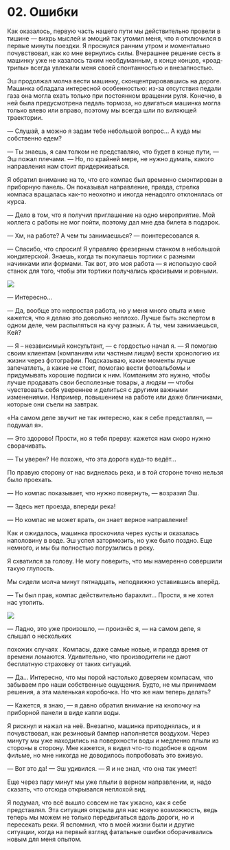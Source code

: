 
# 02. Ошибки

Как оказалось, первую часть нашего пути мы действительно провели в тишине — вихрь мыслей и эмоций
так утомил меня, что я отключился в первые минуты поездки. Я проснулся ранним утром и моментально
почувствовал, как ко мне вернулись силы. Вчерашнее решение сесть в машинку уже не казалось таким
необдуманным, в конце концов, «роад-трипы» всегда увлекали меня своей спонтанностью и внезапностью.

Эш продолжал молча вести машинку, сконцентрировавшись на дороге. Машинка обладала интересной
особенностью: из-за отсутствия педали газа она могла ехать только при постоянном вращении руля.
Конечно, в ней была предусмотрена педаль тормоза, но двигаться машинка могла только влево или
вправо, поэтому мы всегда шли по виляющей траектории.

— Слушай, а можно я задам тебе небольшой вопрос... А куда мы собственно едем?

— Ты знаешь, я сам толком не представляю, что будет в конце пути, — Эш пожал плечами. — Но, по
крайней мере, не нужно думать, какого направления нам стоит придерживаться.

Я обратил внимание на то, что его компас был временно смонтирован в приборную панель. Он показывал
направление, правда, стрелка компаса вращалась как-то неохотно и иногда ненадолго отклонялась от
курса.

— Дело в том, что я получил приглашение на одно мероприятие. Мой коллега с работы не мог пойти,
поэтому дал мне два билета в подарок.

— Хм, на работе? А чем ты занимаешься? — поинтересовался я.

— Спасибо, что спросил! Я управляю фрезерным станком в небольшой кондитерской. Знаешь, когда ты
покупаешь тортики с разными начинками или формами. Так вот, это моя работа — я использую свой станок
для того, чтобы эти тортики получались красивыми и ровными.

<Image src={jobsImage} />

— Интересно...

— Да, вообще это непростая работа, но у меня много опыта и мне кажется, что я делаю это довольно
неплохо. Лучше быть экспертом в одном деле, чем распыляться на кучу разных. А ты, чем занимаешься,
Кей?

— Я – независимый консультант, — с гордостью начал я. — Я помогаю своим клиентам (компаниям или
частным лицам) вести хронологию их жизни через фотографии. Подсказываю, какие моменты лучше
запечатлеть, а какие не стоит, помогаю вести фотоальбомы и придумывать хорошие подписи к ним.
Компаниям это нужно, чтобы лучше продавать свои бесполезные товары, а людям — чтобы чувствовать себя
увереннее и делиться с другими важными изменениями. Например, повышением на работе или даже
блинчиками, которые они съели на завтрак.

«На самом деле звучит не так интересно, как я себе представлял, — подумал я».

— Это здорово! Прости, но я тебя прерву: кажется нам скоро нужно сворачивать.

— Ты уверен? Не похоже, что эта дорога куда-то ведёт...

По правую сторону от нас виднелась река, и в той стороне точно нельзя было проехать.

— Но компас показывает, что нужно повернуть, — возразил Эш.

— Здесь нет проезда, впереди река!

— Но компас не может врать, он знает верное направление!

Как и ожидалось, машинка проскочила через кусты и оказалась наполовину в воде. Эш успел затормозить,
но уже было поздно. Еще немного, и мы бы полностью погрузились в реку.

Я схватился за голову. Не могу поверить, что мы намеренно совершили такую глупость.

Мы сидели молча минут пятнадцать, неподвижно уставившись вперёд.

— Ты был прав, компас действительно барахлит... Прости, я не хотел нас утопить.

<Image src={failImage} />

— Ладно, это уже произошло, — произнёс я, — на самом деле, я слышал о нескольких

<TV video="DOW_kPzY_JY" from="0:45">
  похожих случаях
</TV>
. Компасы, даже самые новые, и правда время от времени ломаются. Удивительно, что производители не
дают бесплатную страховку от таких ситуаций.

— Да... Интересно, что мы порой настолько доверяем компасам, что забываем про наши собственные
ощущения. Будто, не мы принимаем решения, а эта маленькая коробочка. Но что же нам теперь делать?

— Кажется, я знаю, — я давно обратил внимание на кнопочку на приборной панели в виде капли воды.

Я рискнул и нажал на неё. Внезапно, машинка приподнялась, и я почувствовал, как резиновый бампер
наполняется воздухом. Через минуту мы уже находились на поверхности воды и медленно плыли из стороны
в сторону. Мне кажется, я видел <TV video="D1MDwVRgoQc" from="4:38">что-то подобное</TV> в одном
фильме, но мне никогда не доводилось попробовать это вживую.

— Вот это да! — Эш удивился. — Я и не знал, что она так умеет!

Еще через пару минут мы уже плыли в верном направлении, и, надо сказать, что отсюда открывался
неплохой вид.

Я подумал, что всё вышло совсем не так ужасно, как я себе представлял. Эта ситуация открыла для нас
новую возможность, ведь теперь мы можем не только передвигаться вдоль дороги, но и пересекать реки.
Я вспомнил, что в моей жизни были и другие ситуации, когда на первый взгляд фатальные ошибки
оборачивались новым для меня опытом.
